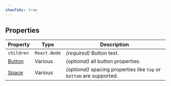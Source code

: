 ```yaml
---
showTabs: true
---
```


## Properties

| Property                                      | Type         | Description                                                           |
| --------------------------------------------- | ------------ | --------------------------------------------------------------------- |
| `children`                                    | `React.Node` | _(required)_ Button text.                                             |
| [Button](/uilib/components/button/properties) | Various      | _(optional)_ all button properties.                                   |
| [Space](/uilib/layout/space/properties)       | Various      | _(optional)_ spacing properties like `top` or `bottom` are supported. |
